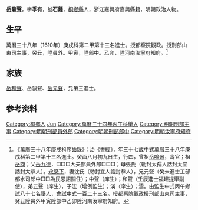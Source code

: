 {{明清人物信息框
| 姓名 = 岳駿聲
| 原名 =
| 圖片名稱= 
| 圖片大小 =
| 圖片說明 = 
| 最高職務 = 河南汝寧府知府
| 國家 = 大明 
| 爵位 =
| 籍貫 = 浙江[[桐鄉縣|桐鄉縣]]
| 族裔 = 
| 旗籍 = 
| 字號 = 
| 諡號 =
| 出生日期 = 癸酉八月初九日
| 出生地點 =
| 逝世日期 = 
| 逝世地點 =
| 墓葬 =
| 配偶 = 沈氏（勅封宜人誥封恭人）
| 親屬 = （曾祖）[[岳鳴迅|岳鳴迅]]，（祖）[[岳商|岳商]]<br>（父）岳九德，（母）張氏（誥封太恭人）<br>（兄）[[岳和聲|岳和聲]]、（弟）[[岳元聲|岳元聲]]
| 出身 =
* 萬曆三十八年庚戌科進士
| 經歷 =
| 著作 =  
}}
'''岳駿聲'''{{BD|1574年||？||Yue}}，字'''季有'''，號'''石鍾'''，[[桐鄉縣|桐鄉縣]]人，浙江嘉興府嘉興縣籍，明朝政治人物。

==生平==
萬曆三十八年（1610年）庚戌科第二甲第十三名進士。授都察院觀政。授刑部山東司主事，癸丑，陞員外。甲寅，陞部中。乙卯，陞河南汝寧府知府。<ref>《萬曆三十八年庚戌科序齒錄》：治《[[書經|書經]]》，年三十七歲中式萬曆三十八年庚戌科第二甲第十三名進士。癸酉八月初九日生，行四，曾祖[[岳鳴迅|岳鳴迅]]，壽官；祖[[岳商|岳商]]；父[[岳九德|岳九德]]，□□□大夫部員外郎□□□；母張氏（勅封太孺人誥封太宜誥封太恭人）。[[永感下|永感下]]，妻沈氏（勅封宜人誥封恭人），兄元聲（癸未進士工部都水司郎中□□為民恩詔關住）；中聲（庠生）；和聲（壬辰進士福建提舉副使），弟五聲（庠生），子浤（增例監生）；渶（庠生）；澐。由監生中式丙午鄉試八十七名[[舉人|舉人]]，[[會試|會試]]中式一百二十三名。授都察院觀政授刑部山東司主事，癸丑陞員外甲寅陞部中乙卯陞河南汝寧府知府。</ref>

==家族==
[[岳和聲|岳和聲]]、岳骏聲、[[岳元聲|岳元聲]]，兄弟三進士。

== 参考资料 ==
{{reflist}}

{{萬曆三十八年庚戌科殿试金榜}}

{{Authority control}}

{{DEFAULTSORT:Yue岳}}
[[Category:桐鄉人|Category:桐鄉人]]
[[Category:岳姓|Jun]]
[[Category:萬曆三十四年丙午科舉人|Category:萬曆三十四年丙午科舉人]]
[[Category:明朝刑部主事|Category:明朝刑部主事]]
[[Category:明朝刑部員外郎|Category:明朝刑部員外郎]]
[[Category:明朝刑部郎中|Category:明朝刑部郎中]]
[[Category:明朝汝寧府知府|Category:明朝汝寧府知府]]


{{明朝人物小作品}}